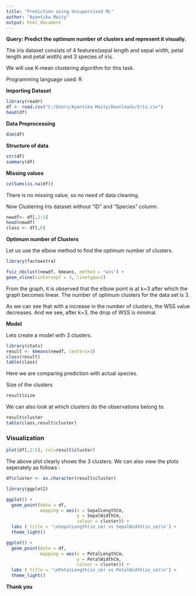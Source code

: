 ---
title: "Prediction using Unsupervised ML"
author: "Ayantika Maity"
output: html_document
---
**Query: Predict the optimum number of clusters and represent it visually.**

The iris dataset consists of 4 features(sepal length and sepal width, petal length and petal width) and 3 species of iris.

We will use K-mean clustering algorithm for this task.

Programming language used: R

**Importing Dataset**
```{r}
library(readr)
df <- read.csv("C:/Users/Ayantika Maity/Downloads/Iris.csv")
head(df)
```

**Data Preprocessing**
```{r}
dim(df)
```
**Structure of data**
```{r}
str(df)
summary(df)
```
**Missing values**
```{r}
colSums(is.na(df))
```
There is no missing value, so no need of data cleaning.

Now Clustering Iris dataset without "ID" and "Species" column.
```{r}
newdf<- df[,2:5]
head(newdf)
class <- df[,6]
```

**Optimum number of Clusters**

Let us use the elbow method to find the optimum number of clusters. 
```{r echo=TRUE, message=FALSE}
library(factoextra)
```
```{r}
fviz_nbclust(newdf, kmeans, method = "wss") + 
geom_vline(xintercept = 3, linetype=2)
```
  
From the graph, it is observed that the elbow point is at k=3 after which the graph becomes linear. The number of optimum clusters for the data set is 3.

As we can see that with a increase in the number of clusters, the WSS value decreases. And we see, after k=3, the drop of WSS is minimal.

**Model**

Lets create a model with 3 clusters.  
```{r echo=TRUE}
library(stats)
result <- kmeans(newdf, centers=3)
class(result)
table(class)
```
Here we are comparing prediction with actual species.

Size of the clusters  
```{r echo=TRUE}
result$size
```
We can also look at which clusters do the observations belong to.  
```{r echo=TRUE}
result$cluster
table(class,result$cluster)
```

### **Visualization**
```{r echo=TRUE}
plot(df[,2:5], col=result$cluster)
```
  
The above plot clearly shows the 3 clusters. 
We can also view the plots seperately as follows :   
```{r echo=TRUE}
df$cluster <- as.character(result$cluster)
```
```{r echo=TRUE}
library(ggplot2)
```
```{r echo=TRUE}
ggplot() +
  geom_point(data = df, 
             mapping = aes(x = SepalLengthCm, 
                           y = SepalWidthCm, 
                           colour = cluster)) +
  labs ( title = '\nSepalLength(in_cm) vs SepalWidth(in_cm)\n') +
  theme_light()
```

```{r echo=TRUE}
ggplot() +
  geom_point(data = df, 
             mapping = aes(x = PetalLengthCm, 
                           y = PetalWidthCm, 
                           colour = cluster)) +
  labs ( title = '\nPetalLength(in_cm) vs PetalWidth(in_cm)\n') +
  theme_light()
```

**Thank you**
